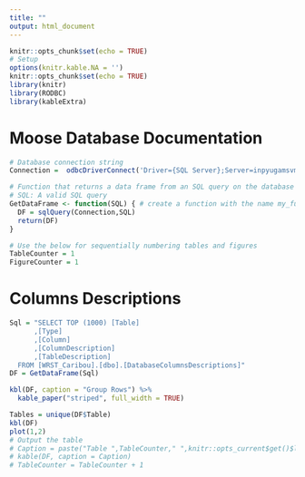 ```yaml
---
title: ""
output: html_document
---
```


```r
knitr::opts_chunk$set(echo = TRUE)
# Setup
options(knitr.kable.NA = '')
knitr::opts_chunk$set(echo = TRUE)
library(knitr)
library(RODBC)
library(kableExtra)

```

# Moose Database Documentation

```r

# Database connection string
Connection =  odbcDriverConnect('Driver={SQL Server};Server=inpyugamsvm01\\nuna;Database=WRST_Caribou;Trusted_connection=yes')

# Function that returns a data frame from an SQL query on the database
# SQL: A valid SQL query
GetDataFrame <- function(SQL) { # create a function with the name my_function
  DF = sqlQuery(Connection,SQL)
  return(DF)
}

# Use the below for sequentially numbering tables and figures
TableCounter = 1
FigureCounter = 1

```

# Columns Descriptions

```r
Sql = "SELECT TOP (1000) [Table]
      ,[Type]
      ,[Column]
      ,[ColumnDescription]
      ,[TableDescription]
  FROM [WRST_Caribou].[dbo].[DatabaseColumnsDescriptions]"
DF = GetDataFrame(Sql)

kbl(DF, caption = "Group Rows") %>%
  kable_paper("striped", full_width = TRUE)

Tables = unique(DF$Table)
kbl(DF) 
plot(1,2)
# Output the table
# Caption = paste("Table ",TableCounter," ",knitr::opts_current$get()$label,sep="")
# kable(DF, caption = Caption)
# TableCounter = TableCounter + 1
```




